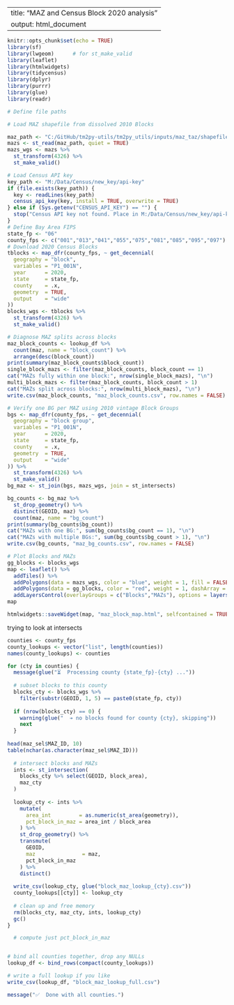 
---
title: "MAZ and Census Block 2020 analysis"
output: html_document
---

```r
knitr::opts_chunk$set(echo = TRUE)
library(sf)
library(lwgeom)      # for st_make_valid
library(leaflet)
library(htmlwidgets)
library(tidycensus)
library(dplyr)
library(purrr)
library(glue)
library(readr)
```

```r
# Define file paths

# Load MAZ shapefile from dissolved 2010 Blocks

maz_path <- "C:/GitHub/tm2py-utils/tm2py_utils/inputs/maz_taz/shapefiles/mazs_TM2_v2_2.shp"
mazs <- st_read(maz_path, quiet = TRUE)
mazs_wgs <- mazs %>%
  st_transform(4326) %>%
  st_make_valid()
```

```r
# Load Census API key
key_path <- "M:/Data/Census/new_key/api-key"
if (file.exists(key_path)) {
  key <- readLines(key_path)
  census_api_key(key, install = TRUE, overwrite = TRUE)
} else if (Sys.getenv("CENSUS_API_KEY") == "") {
  stop("Census API key not found. Place in M:/Data/Census/new_key/api-key or set CENSUS_API_KEY env var.")
}
# Define Bay Area FIPS
state_fp <- "06"
county_fps <- c("001","013","041","055","075","081","085","095","097")
# Download 2020 Census Blocks
tblocks <- map_dfr(county_fps, ~ get_decennial(
  geography = "block",
  variables = "P1_001N",
  year      = 2020,
  state     = state_fp,
  county    = .x,
  geometry  = TRUE,
  output    = "wide"
))
blocks_wgs <- tblocks %>%
  st_transform(4326) %>%
  st_make_valid()
```

```r
# Diagnose MAZ splits across blocks
maz_block_counts <- lookup_df %>%
  count(maz, name = "block_count") %>%
  arrange(desc(block_count))
print(summary(maz_block_counts$block_count))
single_block_mazs <- filter(maz_block_counts, block_count == 1)
cat("MAZs fully within one block:", nrow(single_block_mazs), "\n")
multi_block_mazs <- filter(maz_block_counts, block_count > 1)
cat("MAZs split across blocks:", nrow(multi_block_mazs), "\n")
write.csv(maz_block_counts, "maz_block_counts.csv", row.names = FALSE)
```

```r
# Verify one BG per MAZ using 2010 vintage Block Groups
bgs <- map_dfr(county_fps, ~ get_decennial(
  geography = "block group",
  variables = "P1_001N",
  year      = 2020,
  state     = state_fp,
  county    = .x,
  geometry  = TRUE,
  output    = "wide"
)) %>%
  st_transform(4326) %>%
  st_make_valid()
bg_maz <- st_join(bgs, mazs_wgs, join = st_intersects)
```

```r
bg_counts <- bg_maz %>%
  st_drop_geometry() %>%
  distinct(GEOID, maz) %>%
  count(maz, name = "bg_count")
print(summary(bg_counts$bg_count))
cat("MAZs with one BG:", sum(bg_counts$bg_count == 1), "\n")
cat("MAZs with multiple BGs:", sum(bg_counts$bg_count > 1), "\n")
write.csv(bg_counts, "maz_bg_counts.csv", row.names = FALSE)
```

```r
# Plot Blocks and MAZs
gg_blocks <- blocks_wgs
map <- leaflet() %>%
  addTiles() %>%
  addPolygons(data = mazs_wgs, color = "blue", weight = 1, fill = FALSE, group = "MAZs", label = maz) %>%
  addPolygons(data = gg_blocks, color = "red", weight = 1, dashArray = "5,5", fill = FALSE, group = "Blocks", label = GEOID, options = pathOptions(bringToFront = TRUE)) %>%
  addLayersControl(overlayGroups = c("Blocks","MAZs"), options = layersControlOptions(collapsed = FALSE))
map
```

```r
htmlwidgets::saveWidget(map, "maz_block_map.html", selfcontained = TRUE)
```



trying to look at intersects

```r

counties <- county_fps
county_lookups <- vector("list", length(counties))
names(county_lookups) <- counties

for (cty in counties) {
  message(glue("⏳  Processing county {state_fp}-{cty} ..."))
  
  # subset blocks to this county
  blocks_cty <- blocks_wgs %>%
    filter(substr(GEOID, 1, 5) == paste0(state_fp, cty))
  
  if (nrow(blocks_cty) == 0) {
    warning(glue("  ➔ no blocks found for county {cty}, skipping"))
    next
  }
  
head(maz_sel$MAZ_ID, 10)
table(nchar(as.character(maz_sel$MAZ_ID)))
  
  # intersect blocks and MAZs
  ints <- st_intersection(
    blocks_cty %>% select(GEOID, block_area),
    maz_cty
  )
  
  lookup_cty <- ints %>%
    mutate(
      area_int         = as.numeric(st_area(geometry)),
      pct_block_in_maz = area_int / block_area
    ) %>%
    st_drop_geometry() %>%
    transmute(
      GEOID,
      maz               = maz,
      pct_block_in_maz
    ) %>%
    distinct()
  
  write_csv(lookup_cty, glue("block_maz_lookup_{cty}.csv"))
  county_lookups[[cty]] <- lookup_cty
  
  # clean up and free memory
  rm(blocks_cty, maz_cty, ints, lookup_cty)
  gc()
}

```
  
```  r
  
  # compute just pct_block_in_maz


# bind all counties together, drop any NULLs
lookup_df <- bind_rows(compact(county_lookups))

# write a full lookup if you like
write_csv(lookup_df, "block_maz_lookup_full.csv")

message("✅  Done with all counties.")

```
